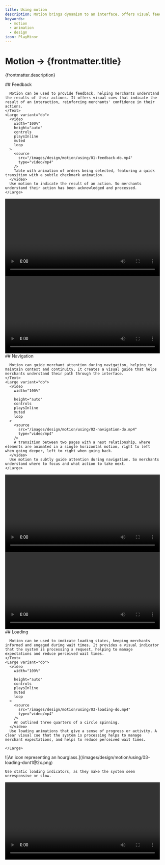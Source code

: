 ```yaml
---
title: Using motion
description: Motion brings dynamism to an interface, offers visual feedback and aids merchants understanding the outcomes of their actions.
keywords:
  - motion
  - animation
  - design
icon: PlayMinor
---
```


# Motion &rarr; {frontmatter.title}

<Lede>{frontmatter.description}</Lede>

<Subnav />

<LayoutSection card>
    <Text>
      ## Feedback

      Motion can be used to provide feedback, helping merchants understand the results of their actions. It offers visual cues that indicate the result of an interaction, reinforcing merchants' confidence in their actions.
    </Text>
    <Large variant="do">
      <video
        width="100%"
        height="auto"
        controls
        playsInline
        muted
        loop
      >
        <source
          src="/images/design/motion/using/01-feedback-do.mp4"
          type="video/mp4"
        />
        Table with animation of orders being selected, featuring a quick transition with a subtle checkmark animation.
      </video>
      Use motion to indicate the result of an action. So merchants understand their action has been acknowledged and processed.
    </Large>

  <Medium variant="dont">
    <video
      width="100%"

      height="auto"
      controls
      playsInline
      muted
      loop
    >
      <source
        src="/images/design/motion/using/01-feedback-dont1.mp4"
        type="video/mp4"
      />
      Table with animation of orders being selected, featuring the entire entire row animating vertically.
    </video>
    Use motion that doesn't correspond to the action taken. Inconsistent feedback will lead to misunderstandings.

  </Medium>

  <Medium variant="dont">
    <video
      width="100%"

      height="auto"
      controls
      playsInline
      muted
      loop
    >
      <source
        src="/images/design/motion/using/01-feedback-dont2.mp4"
        type="video/mp4"
      />
        Table with animation of orders being selected, featuring the background filling in from left to right.
    </video>
    Use overly elaborate or lengthy animations for simple feedback.

  </Medium>

</LayoutSection>

<LayoutSection card>
    <Text>
      ## Navigation

      Motion can guide merchant attention during navigation, helping to maintain context and continuity. It creates a visual guide that helps merchants understand their path through the interface.
    </Text>
    <Large variant="do">
      <video
        width="100%"

        height="auto"
        controls
        playsInline
        muted
        loop
      >
        <source
          src="/images/design/motion/using/02-navigation-do.mp4"
          type="video/mp4"
        />
        A transition between two pages with a nest relationship, where elements are animated in a single horizontal motion, right to left when going deeper, left to right when going back.
      </video>
      Use motion to subtly guide attention during navigation. So merchants understand where to focus and what action to take next.
    </Large>

  <Medium variant="dont">
    <video
      width="100%"

      height="auto"
      controls
      playsInline
      muted
      loop
    >
      <source
        src="/images/design/motion/using/02-navigation-dont1.mp4"
        type="video/mp4"
      />
      A transition between two pages with a nest relationship, where each element is animated with a slight delay to the previous.
    </video>
    Use motion that distracts from the navigation process. Excessive or irrelevant motion can confuse merchants and detract from the main content or action.

  </Medium>
  <Medium variant="dont">
    <video
      width="100%"

      height="auto"
      controls
      playsInline
      muted
      loop
    >
      <source
        src="/images/design/motion/using/02-navigation-dont2.mp4"
        type="video/mp4"
      />
      A transition between two pages with a nest relationship, where the header is animated separately from the main content, both with a vertical motion.
    </video>
    Use motion that could potentially mislead merchant's navigation path. The direction and behavior of the motion should align with the navigation flow.

  </Medium>

</LayoutSection>

<LayoutSection card>
    <Text>
      ## Loading

      Motion can be used to indicate loading states, keeping merchants informed and engaged during wait times. It provides a visual indicator that the system is processing a request, helping to manage expectations and reduce perceived wait times.
    </Text>
    <Large variant="do">
      <video
        width="100%"

        height="auto"
        controls
        playsInline
        muted
        loop
      >
        <source
          src="/images/design/motion/using/03-loading-do.mp4"
          type="video/mp4"
        />
        An outlined three quarters of a circle spinning.
      </video>
      Use loading animations that give a sense of progress or activity. A clear visual cue that the system is processing helps to manage merchant expectations, and helps to reduce perceived wait times.

    </Large>

  <Medium variant="dont">
    ![An icon representing an hourglass.](/images/design/motion/using/03-loading-dont1@2x.png)

    Use static loading indicators, as they make the system seem unresponsive or slow.

  </Medium>

  <Medium variant="dont">
    <video
      width="100%"

      height="auto"
      controls
      playsInline
      muted
      loop
    >
      <source
        src="/images/design/motion/using/03-loading-dont2.mp4"
        type="video/mp4"
      />
      An loop animation with an hourglass filling up and spinning.
    </video>
    Use overly complex or distracting loading animations. The animation should be subtle and not detract from the rest of the interface.

  </Medium>

</LayoutSection>
